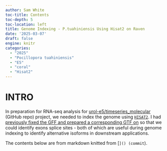 ```yaml
---
author: Sam White
toc-title: Contents
toc-depth: 5
toc-location: left
title: Genome Indexing - P.tuahiniensis Using Hisat2 on Raven
date: '2025-03-07'
draft: false
engine: knitr
categories: 
  - "2025"
  - "Pocillopora tuahiniensis"
  - "E5"
  - "coral"
  - "Hisat2"
---
```

# INTRO

In preparation for RNA-seq analysis for [urol-e5/timeseries_molecular](https://github.com/urol-e5/timeseries_molecular) (GitHub repo) project, we needed to index the genome using [`HISAT2`](https://daehwankimlab.github.io/hisat2/). I had [previously fixed the GFF and prepared a corresponding GTF on ]() so that we could identify exons splice sites - both of which are useful during genome indexing to identify alternative isoforms in downstream applications.

::: {.callout-note}
The contents below are from markdown knitted from [``]() (commit ``).
:::